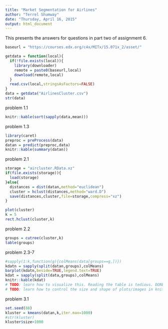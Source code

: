 ```yaml
---
title: "Market Segmentation for Airlines"
author: "Terrel Shumway"
date: "Thursday, April 16, 2015"
output: html_document
---
```


This presents the answers for questions in part two of assignment 6.


```r
baseurl = "https://courses.edx.org/c4x/MITx/15.071x_2/asset/"

getdata = function(local){
  if(!file.exists(local)){
    library(downloader)
    remote = paste0(baseurl,local)
    download(remote,local)
  }
  read.csv(local,stringsAsFactors=FALSE)
}
data = getdata("AirlinesCluster.csv")
str(data)
```

problem 1.1
```r
knitr::kable(sort(sapply(data,mean)))
```

problem 1.3
```r
library(caret)
preproc = preProcess(data)
datan = predict(preproc,data)
knitr::kable(summary(datan))
```

problem 2.1
```r
storage = "aircluster.RData.xz"
if(file.exists(storage)){
  load(storage)  
}else{
  distances = dist(datan,method="euclidean")  
  cluster = hclust(distances,method="ward.D")
  save(distances,cluster,file=storage,compress="xz")
}

plot(cluster)
k = 5
rect.hclust(cluster,k)
```

problem 2.2
```r
groups = cutree(cluster,k)
table(groups)
```

problem 2.3-7
```r
#sapply(1:k,function(g){colMeans(data[groups==g,])})
kdatn = sapply(split(datan,groups),colMeans)
barplot(kdatn,beside=TRUE,legend.text=TRUE)
kdat = sapply(split(data,groups),colMeans)
knitr::kable(kdat)
# TODO: learn how to visualize this. Reading the table is tedious. DONE: good enough for now
# TODO: learn how to control the size and shape of plots/images in knitr output
```


problem 3.1
```r
set.seed(88)
kluster = kmeans(datan,k,iter.max=1000)
#str(kluster)
kluster$size>1000
```

